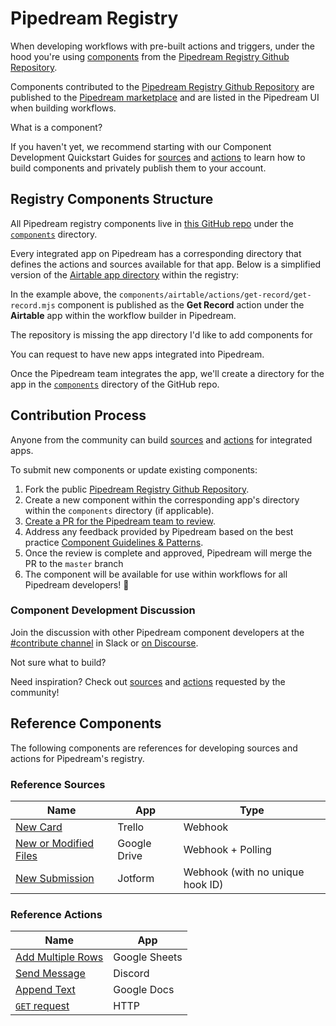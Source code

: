 
# Pipedream Registry

When developing workflows with pre-built actions and triggers, under the hood you're using [components](/contributing/components/) from the [Pipedream Registry Github Repository](https://github.com/PipedreamHQ/pipedream).

Components contributed to the [Pipedream Registry Github Repository](https://github.com/PipedreamHQ/pipedream) are published to the [Pipedream marketplace](https://pipedream.com/apps) and are listed in
the Pipedream UI when building workflows.

<Callout type="info">
What is a component?

If you haven't yet, we recommend starting with our Component Development Quickstart Guides for [sources](/contributing/components/quickstart/nodejs/sources/)
and [actions](/contributing/components/actions-quickstart/) to learn how to build components and privately publish them to your account.
</Callout>

## Registry Components Structure

All Pipedream registry components live in [this GitHub repo](https://github.com/PipedreamHQ/pipedream) under the [`components`](https://github.com/PipedreamHQ/pipedream/tree/master/components) directory.

Every integrated app on Pipedream has a corresponding directory that defines the actions and sources available for that app. Below is a simplified version of the [Airtable app directory](https://github.com/PipedreamHQ/pipedream/tree/master/components/airtable) within the registry:

<FileTree>
  <FileTree.Folder name="airtable" defaultOpen>
    <FileTree.File name="README.md" />
    <FileTree.File name="airtable.app.mjs" />
    <FileTree.File name="package.json" />
    <FileTree.Folder name="actions" defaultOpen>
      <FileTree.Folder name="get-record" defaultOpen>
        <FileTree.File name="get-record.mjs" />
      </FileTree.Folder>
    </FileTree.Folder>
    <FileTree.Folder name="node_modules" defaultOpen>
      <FileTree.File name="...here be dragons" />
    </FileTree.Folder>
    <FileTree.Folder name="sources" defaultOpen>
      <FileTree.Folder name="new-records" defaultOpen>
        <FileTree.File name="new-records.mjs" />
      </FileTree.Folder>
    </FileTree.Folder>
  </FileTree.Folder>
</FileTree>

In the example above, the `components/airtable/actions/get-record/get-record.mjs` component is published as the **Get Record** action under the **Airtable** app within the workflow builder in Pipedream.

<Callout type="info">
The repository is missing the app directory I'd like to add components for

You can request to have new apps integrated into Pipedream.

Once the Pipedream team integrates the app, we'll create a directory for the app in the [`components`](https://github.com/PipedreamHQ/pipedream/tree/master/components) directory of the GitHub repo.
</Callout>

## Contribution Process

Anyone from the community can build [sources](/workflows/building-workflows/triggers/) and [actions](/contributing/components/#actions) for integrated apps.

To submit new components or update existing components:

1. Fork the public [Pipedream Registry Github Repository](https://github.com/PipedreamHQ/pipedream).
2. Create a new component within the corresponding app's directory within the `components` directory (if applicable).
3. [Create a PR for the Pipedream team to review](https://github.com/PipedreamHQ/pipedream/compare).
4. Address any feedback provided by Pipedream based on the best practice [Component Guidelines & Patterns](/contributing/components/guidelines/).
5. Once the review is complete and approved, Pipedream will merge the PR to the `master` branch
6. The component will be available for use within workflows for all Pipedream developers! 🎉

### Component Development Discussion

Join the discussion with other Pipedream component developers at the [#contribute channel](https://pipedream-users.slack.com/archives/C01E5KCTR16) in Slack or [on Discourse](https://pipedream.com/community/c/dev/11).

<Callout type="info">
Not sure what to build?

Need inspiration? Check out [sources](https://github.com/PipedreamHQ/pipedream/issues?q=is%3Aissue+is%3Aopen+%5BSOURCE%5D+in%3Atitle)
and [actions](https://github.com/PipedreamHQ/pipedream/issues?q=is%3Aissue+is%3Aopen+%5BACTION%5D+in%3Atitle+) requested by the community!
</Callout>

## Reference Components

The following components are references for developing sources and
actions for Pipedream's registry.

### Reference Sources

| Name                                                                                                                                                          | App          | Type                                         |
| ------------------------------------------------------------------------------------------------------------------------------------------------------------- | ------------ | -------------------------------------------- |
| [New Card](https://github.com/PipedreamHQ/pipedream/blob/master/components/trello/sources/new-card/new-card.mjs)                                              | Trello       | Webhook                                      |
| [New or Modified Files](https://github.com/PipedreamHQ/pipedream/blob/master/components/google_drive/sources/new-or-modified-files/new-or-modified-files.mjs) | Google Drive | Webhook + Polling                            |
| [New Submission](https://github.com/PipedreamHQ/pipedream/blob/master/components/jotform/sources/new-submission/new-submission.mjs)                           | Jotform      | Webhook (with no unique hook ID)             |

### Reference Actions

| Name                                                                                                                                                  | App           |
| ----------------------------------------------------------------------------------------------------------------------------------------------------- | ------------- |
| [Add Multiple Rows](https://github.com/PipedreamHQ/pipedream/blob/master/components/google_sheets/actions/add-multiple-rows/add-multiple-rows.mjs)    | Google Sheets |
| [Send Message](https://github.com/PipedreamHQ/pipedream/blob/master/components/discord_bot/actions/send-message/send-message.mjs)                 | Discord       |
| [Append Text](https://github.com/PipedreamHQ/pipedream/blob/master/components/google_docs/actions/append-text/append-text.mjs)                        | Google Docs   |
| [`GET` request](https://github.com/PipedreamHQ/pipedream/blob/master/components/http/actions/get-request/get-request.mjs)                             | HTTP          |
